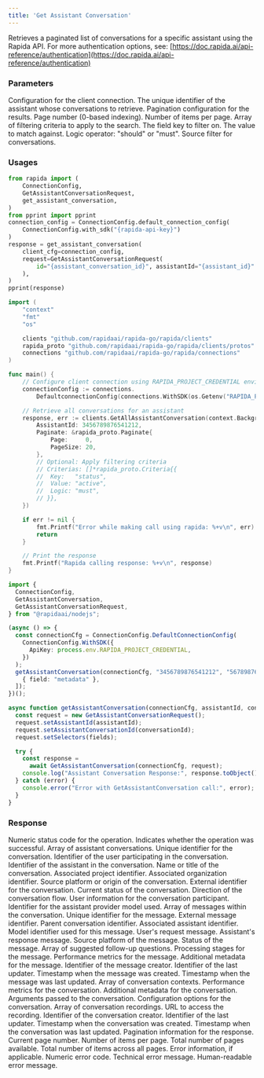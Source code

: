 ```yaml
---
title: 'Get Assistant Conversation'
---
```

Retrieves a paginated list of conversations for a specific assistant using the Rapida API.
<Info>
For more authentication options, see: [https://doc.rapida.ai/api-reference/authentication](https://doc.rapida.ai/api-reference/authentication)
</Info>
### Parameters
<ParamField body="connectionConfig" type="ConnectionConfig" required>
Configuration for the client connection.
</ParamField>
<ParamField body="request" type="GetAllAssistantConversationRequest" required>
<Expandable>
<ParamField body="assistantId" type="uint64" required>
The unique identifier of the assistant whose conversations to retrieve.
</ParamField>
<ParamField body="paginate" type="Paginate" optional>
Pagination configuration for the results.
<Expandable>
<ParamField body="page" type="uint32">
Page number (0-based indexing).
</ParamField>
<ParamField body="pageSize" type="uint32">
Number of items per page.
</ParamField>
</Expandable>
</ParamField>
<ParamField body="criterias" type="Criteria[]" optional>
Array of filtering criteria to apply to the search.
<Expandable>
<ParamField body="key" type="string">
The field key to filter on.
</ParamField>
<ParamField body="value" type="string">
The value to match against.
</ParamField>
<ParamField body="logic" type="string">
Logic operator: "should" or "must".
</ParamField>
</Expandable>
</ParamField>
<ParamField body="source" type="Source" optional>
Source filter for conversations.
</ParamField>
</Expandable>
</ParamField>

### Usages
<CodeGroup>

```python Python
from rapida import (
    ConnectionConfig,
    GetAssistantConversationRequest,
    get_assistant_conversation,
)
from pprint import pprint
connection_config = ConnectionConfig.default_connection_config(
    ConnectionConfig.with_sdk("{rapida-api-key}")
)
response = get_assistant_conversation(
    client_cfg=connection_config,
    request=GetAssistantConversationRequest(
        id="{assistant_conversation_id}", assistantId="{assistant_id}"
    ),
)
pprint(response)
```


```go Go
import (
	"context"
	"fmt"
	"os"

	clients "github.com/rapidaai/rapida-go/rapida/clients"
	rapida_proto "github.com/rapidaai/rapida-go/rapida/clients/protos"
	connections "github.com/rapidaai/rapida-go/rapida/connections"
)

func main() {
	// Configure client connection using RAPIDA_PROJECT_CREDENTIAL environment variable
	connectionConfig := connections.
		DefaultconnectionConfig(connections.WithSDK(os.Getenv("RAPIDA_PROJECT_CREDENTIAL")))

	// Retrieve all conversations for an assistant
	response, err := clients.GetAllAssistantConversation(context.Background(), connectionConfig, &rapida_proto.GetAllAssistantConversationRequest{
		AssistantId: 3456789876541212,
		Paginate: &rapida_proto.Paginate{
			Page:     0,
			PageSize: 20,
		},
		// Optional: Apply filtering criteria
		// Criterias: []*rapida_proto.Criteria{{
		// 	Key:   "status",
		// 	Value: "active",
		// 	Logic: "must",
		// }},
	})

	if err != nil {
		fmt.Printf("Error while making call using rapida: %+v\n", err)
		return
	}

	// Print the response
	fmt.Printf("Rapida calling response: %+v\n", response)
}
```
``` typescript NodeJs
import {
  ConnectionConfig,
  GetAssistantConversation,
  GetAssistantConversationRequest,
} from "@rapidaai/nodejs";

(async () => {
  const connectionCfg = ConnectionConfig.DefaultConnectionConfig(
    ConnectionConfig.WithSDK({
      ApiKey: process.env.RAPIDA_PROJECT_CREDENTIAL,
    })
  );
  getAssistantConversation(connectionCfg, "3456789876541212", "567898765456788765", [
    { field: "metadata" },
  ]);
})();

async function getAssistantConversation(connectionCfg, assistantId, conversationId, fields) {
  const request = new GetAssistantConversationRequest();
  request.setAssistantId(assistantId);
  request.setAssistantConversationId(conversationId);
  request.setSelectors(fields);

  try {
    const response =
      await GetAssistantConversation(connectionCfg, request);
    console.log("Assistant Conversation Response:", response.toObject());
  } catch (error) {
    console.error("Error with GetAssistantConversation call:", error);
  }
}
```
</CodeGroup>

### Response
<ParamField body="code" type="int32">
Numeric status code for the operation.
</ParamField>
<ParamField body="success" type="boolean">
Indicates whether the operation was successful.
</ParamField>
<ParamField body="data" type="AssistantConversation[]">
Array of assistant conversations.
<Expandable>
<ParamField body="id" type="uint64">
Unique identifier for the conversation.
</ParamField>
<ParamField body="userId" type="uint64">
Identifier of the user participating in the conversation.
</ParamField>
<ParamField body="assistantId" type="uint64">
Identifier of the assistant in the conversation.
</ParamField>
<ParamField body="name" type="string">
Name or title of the conversation.
</ParamField>
<ParamField body="projectId" type="uint64">
Associated project identifier.
</ParamField>
<ParamField body="organizationId" type="uint64">
Associated organization identifier.
</ParamField>
<ParamField body="source" type="string">
Source platform or origin of the conversation.
</ParamField>
<ParamField body="identifier" type="string">
External identifier for the conversation.
</ParamField>
<ParamField body="status" type="string">
Current status of the conversation.
</ParamField>
<ParamField body="direction" type="string">
Direction of the conversation flow.
</ParamField>
<ParamField body="user" type="User">
User information for the conversation participant.
</ParamField>
<ParamField body="assistantProviderModelId" type="uint64">
Identifier for the assistant provider model used.
</ParamField>
<ParamField body="assistantConversationMessage" type="AssistantConversationMessage[]">
Array of messages within the conversation.
<Expandable>
<ParamField body="id" type="uint64">
Unique identifier for the message.
</ParamField>
<ParamField body="messageId" type="string">
External message identifier.
</ParamField>
<ParamField body="assistantConversationId" type="uint64">
Parent conversation identifier.
</ParamField>
<ParamField body="assistantId" type="uint64">
Associated assistant identifier.
</ParamField>
<ParamField body="assistantProviderModelId" type="uint64">
Model identifier used for this message.
</ParamField>
<ParamField body="request" type="Message">
User's request message.
</ParamField>
<ParamField body="response" type="Message">
Assistant's response message.
</ParamField>
<ParamField body="source" type="string">
Source platform of the message.
</ParamField>
<ParamField body="status" type="string">
Status of the message.
</ParamField>
<ParamField body="suggestedQuestions" type="string[]">
Array of suggested follow-up questions.
</ParamField>
<ParamField body="stages" type="AssistantMessageStage[]">
Processing stages for the message.
</ParamField>
<ParamField body="metrics" type="Metric[]">
Performance metrics for the message.
</ParamField>
<ParamField body="metadata" type="Metadata[]">
Additional metadata for the message.
</ParamField>
<ParamField body="createdBy" type="uint64">
Identifier of the message creator.
</ParamField>
<ParamField body="updatedBy" type="uint64">
Identifier of the last updater.
</ParamField>
<ParamField body="createdDate" type="timestamp">
Timestamp when the message was created.
</ParamField>
<ParamField body="updatedDate" type="timestamp">
Timestamp when the message was last updated.
</ParamField>
</Expandable>
</ParamField>
<ParamField body="contexts" type="AssistantConversationContext[]">
Array of conversation contexts.
</ParamField>
<ParamField body="metrics" type="Metric[]">
Performance metrics for the conversation.
</ParamField>
<ParamField body="metadata" type="Metadata[]">
Additional metadata for the conversation.
</ParamField>
<ParamField body="arguments" type="Argument[]">
Arguments passed to the conversation.
</ParamField>
<ParamField body="options" type="Metadata[]">
Configuration options for the conversation.
</ParamField>
<ParamField body="recordings" type="AssistantConversationRecording[]">
Array of conversation recordings.
<Expandable>
<ParamField body="recordingUrl" type="string">
URL to access the recording.
</ParamField>
</Expandable>
</ParamField>
<ParamField body="createdBy" type="uint64">
Identifier of the conversation creator.
</ParamField>
<ParamField body="updatedBy" type="uint64">
Identifier of the last updater.
</ParamField>
<ParamField body="createdDate" type="timestamp">
Timestamp when the conversation was created.
</ParamField>
<ParamField body="updatedDate" type="timestamp">
Timestamp when the conversation was last updated.
</ParamField>
</Expandable>
</ParamField>
<ParamField body="paginated" type="Paginated">
Pagination information for the response.
<Expandable>
<ParamField body="page" type="uint32">
Current page number.
</ParamField>
<ParamField body="pageSize" type="uint32">
Number of items per page.
</ParamField>
<ParamField body="totalPages" type="uint32">
Total number of pages available.
</ParamField>
<ParamField body="totalItems" type="uint64">
Total number of items across all pages.
</ParamField>
</Expandable>
</ParamField>
<ParamField body="error" type="object">
Error information, if applicable.
<Expandable>
<ResponseField name="errorCode" type="uint64">
Numeric error code.
</ResponseField>
<ResponseField name="errorMessage" type="string">
Technical error message.
</ResponseField>
<ResponseField name="humanMessage" type="string">
Human-readable error message.
</ResponseField>
</Expandable>
</ParamField>